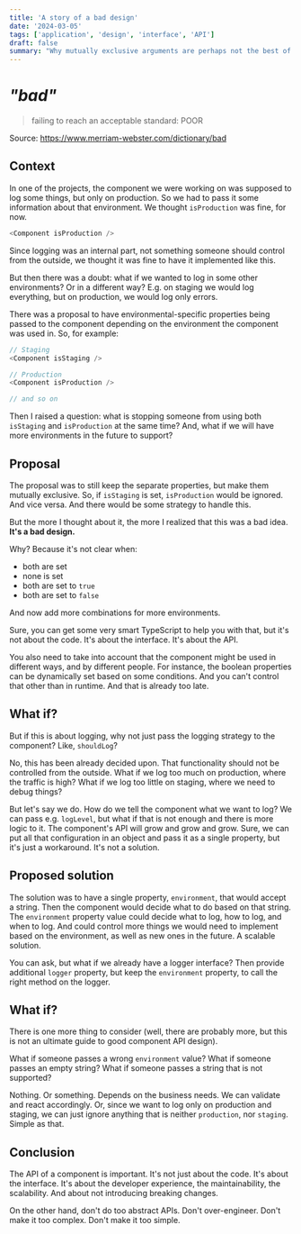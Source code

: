 ```yaml
---
title: 'A story of a bad design'
date: '2024-03-05'
tags: ['application', 'design', 'interface', 'API']
draft: false
summary: "Why mutually exclusive arguments are perhaps not the best of ideas. And how to avoid that."
---
```


# _"bad"_

> failing to reach an acceptable standard: POOR

Source: https://www.merriam-webster.com/dictionary/bad

## Context

In one of the projects, the component we were working on was supposed to log some things, but only on production.
So we had to pass it some information about that environment. We thought `isProduction` was fine, for now.

```typescript jsx
<Component isProduction />
```

Since logging was an internal part, not something someone should control from the outside, we thought it was fine to have it
implemented like this.

But then there was a doubt: what if we wanted to log in some other environments? Or in a different way? E.g. on staging
we would log everything, but on production, we would log only errors.

There was a proposal to have environmental-specific properties being passed to the component depending on the environment
the component was used in. So, for example:

```typescript jsx
// Staging
<Component isStaging />

// Production
<Component isProduction />

// and so on
```

Then I raised a question: what is stopping someone from using both `isStaging` and `isProduction` at the same time?
And, what if we will have more environments in the future to support?

## Proposal

The proposal was to still keep the separate properties, but make them mutually exclusive. So, if `isStaging` is set,
`isProduction` would be ignored. And vice versa. And there would be some strategy to handle this.

But the more I thought about it, the more I realized that this was a bad idea. **It's a bad design.**

Why? Because it's not clear when:
 - both are set
 - none is set
 - both are set to `true`
 - both are set to `false`

And now add more combinations for more environments.

Sure, you can get some very smart TypeScript to help you with that, but it's not about the code. It's about the
interface. It's about the API.

You also need to take into account that the component might be used in different ways, and by different people.
For instance, the boolean properties can be dynamically set based on some conditions. And you can't control that other
than in runtime. And that is already too late.

## What if?

But if this is about logging, why not just pass the logging strategy to the component? Like, `shouldLog`?

No, this has been already decided upon. That functionality should not be controlled from the outside. What if we log too much
on production, where the traffic is high? What if we log too little on staging, where we need to debug things?

But let's say we do. How do we tell the component what we want to log? We can pass e.g. `logLevel`, but what if that is
not enough and there is more logic to it. The component's API will grow and grow and grow. Sure, we can put all that configuration
in an object and pass it as a single property, but it's just a workaround. It's not a solution.

## Proposed solution

The solution was to have a single property, `environment`, that would accept a string. Then the component would
decide what to do based on that string. The `environment` property value could decide what to log, how to log, and when to log.
And could control more things we would need to implement based on the environment, as well as new ones in the future.
A scalable solution.

You can ask, but what if we already have a logger interface? Then provide additional `logger` property, but keep the
`environment` property, to call the right method on the logger.

## What if?

There is one more thing to consider (well, there are probably more, but this is not an ultimate guide to good component
API design).

What if someone passes a wrong `environment` value? What if someone passes an empty string? What if someone passes a string
that is not supported?

Nothing. Or something. Depends on the business needs. We can validate and react accordingly. Or, since we want to log
only on production and staging, we can just ignore anything that is neither `production`, nor `staging`. Simple as that.

## Conclusion

The API of a component is important. It's not just about the code. It's about the interface. It's about the developer experience,
the maintainability, the scalability. And about not introducing breaking changes.

On the other hand, don't do too abstract APIs. Don't over-engineer. Don't make it too complex. Don't make it too simple.
